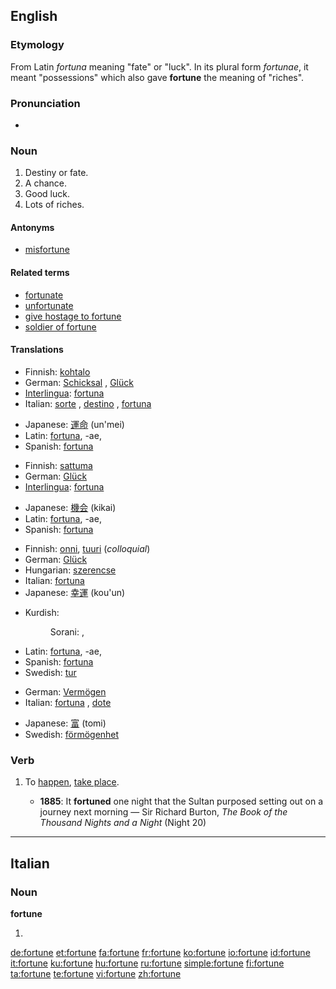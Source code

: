==English==

{{rank|foreign|native|members|958|fortune|glass|silver|winter}}

===Etymology===
From Latin ''fortuna'' meaning "fate" or "luck". In its plural form ''fortunae'', it meant "possessions" which also gave '''fortune''' the meaning of "riches".

===Pronunciation===
* {{audio|en-us-fortune.ogg|Audio (US)}}

===Noun===
{{en-noun}}

# Destiny or fate.
# A chance.
# Good luck.
# Lots of riches.

====Antonyms====
* [[misfortune]]

====Related terms====
* [[fortunate]]
* [[unfortunate]]
* [[give hostage to fortune]]
* [[soldier of fortune]]

====Translations====
{{trans-top|destiny or fate}}
* Finnish: [[kohtalo]]
* German: [[Schicksal]] {{n}}, [[Glück]] {{n}}
* [[Interlingua]]: [[fortuna]]
* Italian: [[sorte]] {{f}}, [[destino]] {{m}}, [[fortuna#Italian|fortuna]] {{f}}
{{trans-mid}}
* Japanese: [[運命]] (un'mei)
* Latin: [[fortuna]], -ae, {{f}}
* Spanish: [[fortuna]] {{f}}
{{trans-bottom}}

{{trans-top|a chance}}
* Finnish: [[sattuma]]
* German: [[Glück]] {{n}}
* [[Interlingua]]: [[fortuna]]
{{trans-mid}}
* Japanese: [[機会]] (kikai)
* Latin: [[fortuna]], -ae, {{f}}
* Spanish: [[fortuna]] {{f}}
{{trans-bottom}}

{{trans-top|good luck}}
* Finnish: [[onni#Finnish|onni]], [[tuuri]] (''colloquial'')
* German: [[Glück]] {{n}}
* Hungarian: [[szerencse]]
* Italian: [[fortuna#Italian|fortuna]] {{f}}
* Japanese: [[幸運]] (kou'un)
{{trans-mid}}
* Kurdish: 
*:Sorani: {{t|ku|نوخشه|tr=nuxshe|sc=KUchar}}, {{t|ku|خۆشبه‌خت|tr=xoshbext|sc=KUchar}}
* Latin: [[fortuna]], -ae, {{f}}
* Spanish: [[fortuna]] {{f}}
* Swedish: [[tur]] {{c}}
{{trans-bottom}}

{{trans-top|lots of riches}}
* German: [[Vermögen]] {{n}}
* Italian: [[fortuna#Italian|fortuna]] {{f}}, [[dote]] {{f}}
{{trans-mid}}
* Japanese: [[富]] (tomi)
* Swedish: [[förmögenhet]] {{c}}
{{trans-bottom}}

===Verb===
{{en-verb|fortun|es}}

# {{context|obsolete|intransitive}} To [[happen]], [[take place]].
#* '''1885''': It '''fortuned''' one night that the Sultan purposed setting out on a journey next morning — Sir Richard Burton, ''The Book of the Thousand Nights and a Night'' (Night 20)

----

==Italian==

===Noun===
'''fortune''' {{f}}

# {{plural of|fortuna|lang=Italian}}

[[de:fortune]]
[[et:fortune]]
[[fa:fortune]]
[[fr:fortune]]
[[ko:fortune]]
[[io:fortune]]
[[id:fortune]]
[[it:fortune]]
[[ku:fortune]]
[[hu:fortune]]
[[ru:fortune]]
[[simple:fortune]]
[[fi:fortune]]
[[ta:fortune]]
[[te:fortune]]
[[vi:fortune]]
[[zh:fortune]]